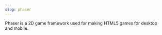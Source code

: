 ```yaml
---
slug: phaser
---
```


<Link
  href="https://phaser.io/"
  isExternal={true}
>Phaser</Link>
is a 2D game framework used for making HTML5 games for desktop and mobile.

